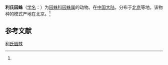 {{Speciesbox
| name = 利氏园蛛
| status = 
| status_system = 
| image = 
| genus = Araneus
| species = licenti
| authority = (Schenkel, 1953)<ref name='id13511'>{{cite web| url =http://www.bioinfo.cn/db05/BjdwSpecies.php?action=view&id=13511| title =利氏园蛛| work =《中国动物物种编目数据库》| publisher =中国科学院微生物研究所| author =中国科学院动物研究所| accessdate =2009-04-28| deadurl =yes| archiveurl =https://web.archive.org/web/20160305065758/http://www.bioinfo.cn/db05/BjdwSpecies.php?action=view&id=13511| archivedate =2016-03-05}}</ref>
}}

'''利氏园蛛'''（[[学名|学名]]：{{lang|la|''Araneus licenti''}}）为[[园蛛科|园蛛科]][[园蛛属|园蛛属]]的动物。在[[中国大陆|中国大陆]]，分布于[[北京|北京]]等地。该物种的模式产地在北京。<ref name='id13511'/>

== 参考文献 ==
{{reflist}}

{{Wikispecies|Araneus licenti}}
{{Taxonbar|from=Q1993006}}

[[Category:园蛛属|利氏园蛛]]


{{蜘蛛小作品}}